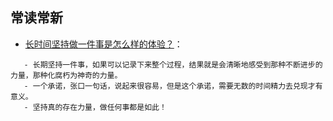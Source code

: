 == 常读常新 ==

* [[https://www.zhihu.com/question/38455082/answer/79860188| 长时间坚持做一件事是怎么样的体验？]]：
	- 长期坚持一件事，如果可以记录下来整个过程，结果就是会清晰地感受到那种不断进步的力量，那种化腐朽为神奇的力量。
	- 一个承诺，张口一句话，说起来很容易，但是这个承诺，需要无数的时间精力去兑现才有意义。
	- 坚持真的存在力量，做任何事都是如此！
